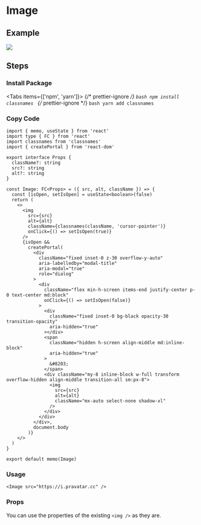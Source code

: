 
<BackTop />

# Image

## Example

<div className="mt-4 h-20 w-20">
  <Image src="https://i.pravatar.cc" />
</div>

## Steps

<div className="steps">

### Install Package

<Tabs items={['npm', 'yarn']}>
  {/* prettier-ignore */}
  <Tab>
    ```bash
    npm install classnames
    ```
    </Tab>
  {/* prettier-ignore */}
  <Tab>
    ```bash
    yarn add classnames
    ```
</Tab>
</Tabs>

### Copy Code

```tsx filename="components/Image/index.tsx"
import { memo, useState } from 'react'
import type { FC } from 'react'
import classnames from 'classnames'
import { createPortal } from 'react-dom'

export interface Props {
  className?: string
  src?: string
  alt?: string
}

const Image: FC<Props> = ({ src, alt, className }) => {
  const [isOpen, setIsOpen] = useState<boolean>(false)
  return (
    <>
      <img
        src={src}
        alt={alt}
        className={classnames(className, 'cursor-pointer')}
        onClick={() => setIsOpen(true)}
      />
      {isOpen &&
        createPortal(
          <div
            className="fixed inset-0 z-30 overflow-y-auto"
            aria-labelledby="modal-title"
            aria-modal="true"
            role="dialog"
          >
            <div
              className="flex min-h-screen items-end justify-center p-0 text-center md:block"
              onClick={() => setIsOpen(false)}
            >
              <div
                className="fixed inset-0 bg-black opacity-30 transition-opacity"
                aria-hidden="true"
              ></div>
              <span
                className="hidden h-screen align-middle md:inline-block"
                aria-hidden="true"
              >
                &#8203;
              </span>
              <div className="my-8 inline-block w-full transform overflow-hidden align-middle transition-all sm:px-8">
                <img
                  src={src}
                  alt={alt}
                  className="mx-auto select-none shadow-xl"
                />
              </div>
            </div>
          </div>,
          document.body
        )}
    </>
  )
}

export default memo(Image)
```

### Usage

```tsx
<Image src="https://i.pravatar.cc" />
```

</div>

### Props

You can use the properties of the existing `<img />` as they are.

<Comment />
